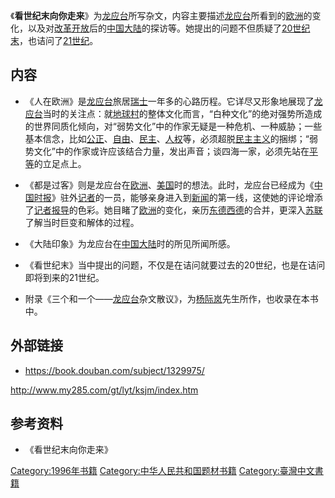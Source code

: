 《'''看世纪末向你走来'''》为[[龙应台|龙应台]]所写杂文，内容主要描述[[龙应台|龙应台]]所看到的[[欧洲|欧洲]]的变化，以及对[[改革开放|改革开放]]后的[[中国大陆|中国大陆]]的探访等。她提出的问题不但质疑了[[20世纪末|20世纪末]]，也诘问了[[21世纪|21世纪]]。

== 内容 ==
* 《人在欧洲》是[[龙应台|龙应台]]旅居[[瑞士|瑞士]]一年多的心路历程。它详尽又形象地展现了[[龙应台|龙应台]]当时的关注点：就[[地球村|地球村]]的整体文化而言，“白种文化”的绝对强势所造成的世界同质化倾向，对“弱势文化”中的作家无疑是一种危机、一种威胁；一些基本信念，比如[[公正|公正]]、[[自由|自由]]、[[民主|民主]]、[[人权|人权]]等，必须超脱[[民主主义|民主主义]]的捆绑；“弱势文化”中的作家或许应该结合力量，发出声音；谈四海一家，必须先站在[[平等|平等]]的立足点上。

* 《都是过客》则是龙应台在[[欧洲|欧洲]]、[[美国|美国]]时的想法。此时，龙应台已经成为《[[中国时报|中国时报]]》驻外[[记者|记者]]的一员，能够亲身进入到[[新闻|新闻]]的第一线，这使她的评论增添了[[记者|记者]][[报导|报导]]的色彩。她目睹了[[欧洲|欧洲]]的变化，亲历[[东德|东德]][[西德|西德]]的合并，更深入[[苏联|苏联]]了解当时巨变和解体的过程。

* 《大陆印象》为龙应台在[[中国大陆|中国大陆]]时的所见所闻所感。

* 《看世纪末》当中提出的问题，不仅是在诘问就要过去的20世纪，也是在诘问即将到来的21世纪。

* 附录《三个和一个——[[龙应台|龙应台]]杂文散议》，为[[杨际岚|杨际岚]]先生所作，也收录在本书中。

==外部链接==
*https://book.douban.com/subject/1329975/ {{Wayback|url=https://book.douban.com/subject/1329975/ |date=20190602225733 }}
http://www.my285.com/gt/lyt/ksjm/index.htm {{Wayback|url=http://www.my285.com/gt/lyt/ksjm/index.htm |date=20160619103528 }}

==参考资料==
*《看世纪末向你走来》

[[Category:1996年书籍|Category:1996年书籍]]
[[Category:中华人民共和国题材书籍|Category:中华人民共和国题材书籍]]
[[Category:臺灣中文書籍|Category:臺灣中文書籍]]